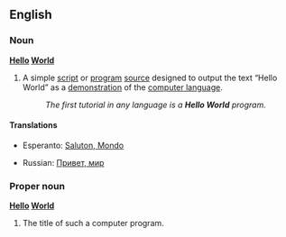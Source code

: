 ==English==

===Noun===
'''[[hello|Hello]] [[world|World]]'''

# {{programming|attributive}} A simple [[script]] or [[program]] [[source]] designed to output the text “Hello World” as a [[demonstration]] of the [[computer language]].
#: ''The first tutorial in any language is a '''Hello World''' program.''

====Translations====
{{trans-top|Hello World}}
* Esperanto: [[Saluton, Mondo]]
{{trans-mid}}
* Russian: [[Привет, мир]]
{{trans-bottom}}

===Proper noun===
'''[[hello|Hello]] [[world|World]]'''

# {{programming}} The title of such a computer program.